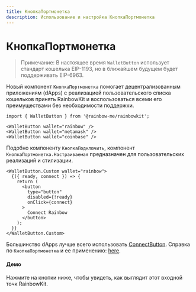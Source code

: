 ```yaml
---
title: КнопкаПортмонетка
description: Использование и настройка КнопкаПортмонетка
---
```


# КнопкаПортмонетка

> Примечание: В настоящее время `WalletButton` использует стандарт кошелька EIP-1193, но в ближайшем будущем будет поддерживать EIP-6963.

Новый компонент `КнопкаПортмонетка` помогает децентрализованным приложениям (dApps) с реализацией пользовательского списка кошельков принять RainbowKit и воспользоваться всеми его преимуществами без необходимости поддержки.

```tsx
import { WalletButton } from '@rainbow-me/rainbowkit';

<WalletButton wallet="rainbow" />
<WalletButton wallet="metamask" />
<WalletButton wallet="coinbase" />
```

Подобно компоненту `КнопкаПодключить`, компонент `КнопкаПортмонетка.Настраиваемая` предназначен для пользовательских реализаций и стилизации.

```tsx
<WalletButton.Custom wallet="rainbow">
  {({ ready, connect }) => {
    return (
      <button
        type="button"
        disabled={!ready}
        onClick={connect}
      >
        Connect Rainbow
      </button>
    );
  }}
</WalletButton.Custom>
```

Большинство dApps лучше всего использовать [ConnectButton](https://www.rainbowkit.com/docs/connect-button). Справка по `КнопкаПортмонетка` и ее применению: [here](https://www.rainbowkit.com/docs/wallet-button).

#### Демо

Нажмите на кнопки ниже, чтобы увидеть, как выглядит этот входной точк RainbowKit.

<WalletButtonDemo />
